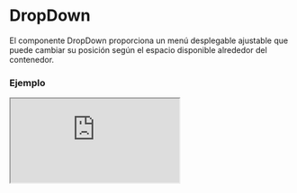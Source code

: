 
# DropDown

El componente DropDown proporciona un menú desplegable ajustable que puede cambiar su posición según el espacio disponible alrededor del contenedor.

### Ejemplo

<Iframe src="https://fenextjs-component-storybook.vercel.app/iframe.html?args=&id=component-dropdown--index&viewMode=story" />

### Importacion

Para importar el componente DropDown, se puede hacer desde fenextjs

```tsx copy
import { DropDown } from "fenextjs";
```

### Parametros

| Parametro | Tipo | Requerido | Default | Descripcion |
| --------- | ---- | --------- | ------- | ----------- |
| show | 'focus' \| 'click' \| 'always' | no | 'focus' | Controla cuándo se muestra el menú desplegable. |
| classNameDropDown | string | no | '' | Clase CSS para personalizar el contenedor del DropDown. |
| children | ReactNode | no | undefined | Contenido que se muestra dentro del menú desplegable. |

### Ajustes Espaciales

El componente DropDown ajusta su posición automáticamente según el espacio disponible en su contenedor. Los posibles ajustes son:

| Dirección | Descripcion |
| --- | --- |
| left | El DropDown se alinea a la izquierda si hay más espacio disponible. |
| right | El DropDown se alinea a la derecha si hay más espacio disponible. |
| up | El DropDown se despliega hacia arriba si hay más espacio disponible arriba. |
| down | El DropDown se despliega hacia abajo si hay más espacio disponible abajo. |

### Storybook

Para ver el storybook del componente lo puede hacer con este [link](https://fenextjs-component-storybook.vercel.app/?path=/story/component-dropdown--index)

### Usos

- Básico

```tsx copy
<DropDown>Contenido desplegable</DropDown>
```

- DropDown siempre visible

```tsx copy
<DropDown show="always">Contenido siempre visible</DropDown>
```

